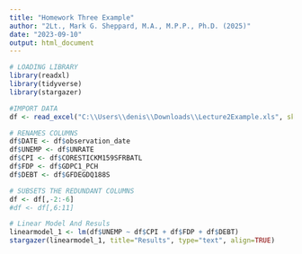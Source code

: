 ```yaml
---
title: "Homework Three Example"
author: "2Lt., Mark G. Sheppard, M.A., M.P.P., Ph.D. (2025)"
date: "2023-09-10"
output: html_document
---
```


```r
# LOADING LIBRARY
library(readxl)
library(tidyverse)
library(stargazer)

#IMPORT DATA
df <- read_excel("C:\\Users\\denis\\Downloads\\Lecture2Example.xls", skip = 13)

# RENAMES COLUMNS
df$DATE <- df$observation_date
df$UNEMP <- df$UNRATE
df$CPI <- df$CORESTICKM159SFRBATL
df$FDP <- df$GDPC1_PCH
df$DEBT <- df$GFDEGDQ188S

# SUBSETS THE REDUNDANT COLUMNS 
df <- df[,-2:-6]
#df <- df[,6:11]

# Linear Model And Resuls
linearmodel_1 <- lm(df$UNEMP ~ df$CPI + df$FDP + df$DEBT)
stargazer(linearmodel_1, title="Results", type="text", align=TRUE)
```
